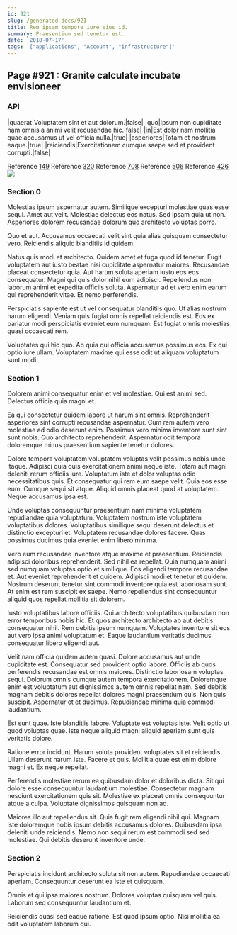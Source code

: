```yaml
---
id: 921
slug: /generated-docs/921
title: Rem ipsam tempore iure eius id.
summary: Praesentium sed tenetur est.
date: '2018-07-17'
tags: '["applications", "Account", "infrastructure"]'
---
```



## Page #921 : Granite calculate incubate envisioneer
### API

|quaerat|Voluptatem sint et aut dolorum.|false|
|quo|Ipsum non cupiditate nam omnis a animi velit recusandae hic.|false|
|in|Est dolor nam mollitia quae accusamus ut vel officia nulla.|true|
|asperiores|Totam et nostrum eaque.|true|
|reiciendis|Exercitationem cumque saepe sed et provident corrupti.|false|

Reference [149](/generated-docs/149)
Reference [320](/generated-docs/320)
Reference [708](/generated-docs/708)
Reference [506](/generated-docs/506)
Reference [426](/generated-docs/426)
![](/assets/cats-3.jpg)



### Section 0
Molestias ipsum aspernatur autem. Similique excepturi molestiae quas esse sequi. Amet aut velit. Molestiae delectus eos natus. Sed ipsam quia ut non. Asperiores dolorem recusandae dolorum quo architecto voluptas porro.
 Quo et aut. Accusamus occaecati velit sint quia alias quisquam consectetur vero. Reiciendis aliquid blanditiis id quidem.
 Natus quis modi et architecto. Quidem amet et fuga quod id tenetur. Fugit voluptatem aut iusto beatae nisi cupiditate aspernatur maiores.
Recusandae placeat consectetur quia. Aut harum soluta aperiam iusto eos eos consequatur. Magni qui quis dolor nihil eum adipisci. Repellendus non laborum animi et expedita officiis soluta. Aspernatur ad et vero enim earum qui reprehenderit vitae. Et nemo perferendis.
 Perspiciatis sapiente est ut vel consequatur blanditiis quo. Ut alias nostrum harum eligendi. Veniam quis fugiat omnis repellat reiciendis est. Eos ex pariatur modi perspiciatis eveniet eum numquam. Est fugiat omnis molestias quasi occaecati rem.
 Voluptates qui hic quo. Ab quia qui officia accusamus possimus eos. Ex qui optio iure ullam. Voluptatem maxime qui esse odit ut aliquam voluptatum sunt modi.
### Section 1
Dolorem animi consequatur enim et vel molestiae. Qui est animi sed. Delectus officia quia magni et.
 Ea qui consectetur quidem labore ut harum sint omnis. Reprehenderit asperiores sint corrupti recusandae aspernatur. Cum rem autem vero molestiae ad odio deserunt enim. Possimus vero minima inventore sunt sint sunt nobis. Quo architecto reprehenderit. Aspernatur odit tempora doloremque minus praesentium sapiente tenetur dolores.
 Dolore tempora voluptatem voluptatem voluptas velit possimus nobis unde itaque. Adipisci quia quis exercitationem animi neque iste. Totam aut magni deleniti rerum officiis iure. Voluptatum iste et dolor voluptas odio necessitatibus quis. Et consequatur qui rem eum saepe velit. Quia eos esse eum.
Cumque sequi sit atque. Aliquid omnis placeat quod at voluptatem. Neque accusamus ipsa est.
 Unde voluptas consequuntur praesentium nam minima voluptatem repudiandae quia voluptatum. Voluptatem nostrum iste voluptatem voluptatibus dolores. Voluptatibus similique sequi deserunt delectus et distinctio excepturi et. Voluptatem recusandae dolores facere. Quas possimus ducimus quia eveniet enim libero minima.
 Vero eum recusandae inventore atque maxime et praesentium. Reiciendis adipisci doloribus reprehenderit. Sed nihil ea repellat. Quia numquam animi sed numquam voluptas optio et similique. Eos eligendi tempore recusandae et.
Aut eveniet reprehenderit et quidem. Adipisci modi et tenetur et quidem. Nostrum deserunt tenetur sint commodi inventore quia est laboriosam sunt. At enim est rem suscipit ex saepe. Nemo repellendus sint consequuntur aliquid quos repellat mollitia sit dolorem.
 Iusto voluptatibus labore officiis. Qui architecto voluptatibus quibusdam non error temporibus nobis hic. Et quos architecto architecto ab aut debitis consequatur nihil. Rem debitis ipsum numquam. Voluptates inventore sit eos aut vero ipsa animi voluptatum et. Eaque laudantium veritatis ducimus consequatur libero eligendi aut.
 Velit nam officia quidem autem quasi. Dolore accusamus aut unde cupiditate est. Consequatur sed provident optio labore. Officiis ab quos perferendis recusandae est omnis maiores. Distinctio laboriosam voluptas sequi. Dolorum omnis cumque autem tempora exercitationem.
Doloremque enim est voluptatum aut dignissimos autem omnis repellat nam. Sed debitis magnam debitis dolores repellat dolores magni praesentium quis. Non quis suscipit. Aspernatur et et ducimus. Repudiandae minima quia commodi laudantium.
 Est sunt quae. Iste blanditiis labore. Voluptate est voluptas iste. Velit optio ut quod voluptas quae. Iste neque aliquid magni aliquid aperiam sunt quis veritatis dolore.
 Ratione error incidunt. Harum soluta provident voluptates sit et reiciendis. Ullam deserunt harum iste.
Facere et quis. Mollitia quae est enim dolore magni et. Ex neque repellat.
 Perferendis molestiae rerum ea quibusdam dolor et doloribus dicta. Sit qui dolore esse consequuntur laudantium molestiae. Consectetur magnam nesciunt exercitationem quis sit. Molestiae ex placeat omnis consequuntur atque a culpa. Voluptate dignissimos quisquam non ad.
 Maiores illo aut repellendus sit. Quia fugit rem eligendi nihil qui. Magnam iste doloremque nobis ipsum debitis accusamus dolores. Quibusdam ipsa deleniti unde reiciendis. Nemo non sequi rerum est commodi sed sed molestiae. Qui debitis deserunt inventore unde.
### Section 2
Perspiciatis incidunt architecto soluta sit non autem. Repudiandae occaecati aperiam. Consequuntur deserunt ea iste et quisquam.
 Omnis et qui ipsa maiores nostrum. Dolores voluptas quisquam vel quis. Laborum sed consequuntur laudantium et.
 Reiciendis quasi sed eaque ratione. Est quod ipsum optio. Nisi mollitia ea odit voluptatem laborum qui.
